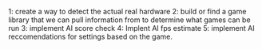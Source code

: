 1: create a way to detect the actual real hardware
2: build or find a game library that we can pull information from to determine what games can be run
3: implement AI score check
4: Implent AI fps estimate
5: implement AI reccomendations for settings based on the game.
